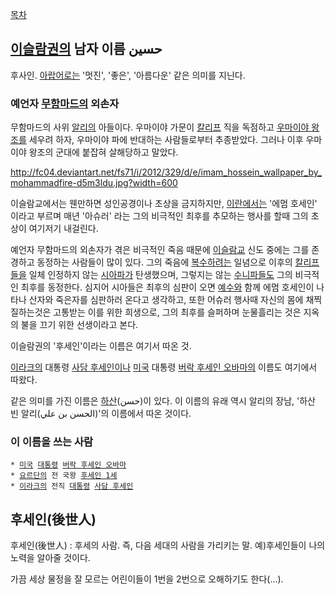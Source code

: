 [[목차]]
== [[이슬람]]권의 남자 이름 حسین ==
후사인. [[아랍어]]로는 '멋진', '좋은', '아름다운' 같은 의미를 지닌다.

=== 예언자 [[무함마드]]의 외손자 ===
무함마드의 사위 [[알리]]의 아들이다. 우마이야 가문이 [[칼리프]] 직을 독점하고 [[우마이야 왕조]]를 세우려 하자, 우마이야 파에 반대하는 사람들로부터 추종받았다. 그러나 이후 우마이야 왕조의 군대에 붙잡혀 살해당하고 말았다.


http://fc04.deviantart.net/fs71/i/2012/329/d/e/imam_hossein_wallpaper_by_mohammadfire-d5m3ldu.jpg?width=600

이슬람교에서는 웬만하면 성인공경이나 초상을 금지하지만, [[이란]]에서는 '에멈 호세인' 이라고 부르며 매년 '아슈러' 라는 그의 비극적인 최후를 추모하는 행사를 할때 그의 초상이 여기저기 내걸린다. 

예언자 무함마드의 외손자가 겪은 비극적인 죽음 때문에 [[이슬람교]] 신도 중에는 그를 존경하고 동정하는 사람들이 많이 있다. 그의 죽음에 [[복수]]하려는 일념으로 이후의 [[칼리프]]들을 일체 인정하지 않는 [[시아파]]가 탄생했으며, 그렇지는 않는 [[수니파]]들도 그의 비극적인 최후를 동정한다. 심지어 시아들은 최후의 심판이 오면 [[예수]]와 함께 에멈 호세인이 나타나 산자와 죽은자를 심판하러 온다고 생각하고, 또한 어슈러 행사때 자신의 몸에 채찍질하는것은 고통받는 이를 위한 희생으로, 그의 최후를 슬퍼하며 눈물흘리는 것은 지옥의 불을 끄기 위한 선생이라고 본다.

이슬람권의 '후세인'이라는 이름은 여기서 따온 것.

[[이라크]]의 대통령 [[사담 후세인]]이나 [[미국]] 대통령 [[버락 후세인 오바마]]의 이름도 여기에서 따왔다.

같은 의미를 가진 이름은 [[하산]](حسن‎)이 있다. 이 이름의 유래 역시 알리의 장남, '하산 빈 알리(الحسن بن علي‎)'의 이름에서 따온 것이다. 

=== 이 이름을 쓰는 사람 ===
 * [[미국]] [[대통령]] [[버락 후세인 오바마]]
 * [[요르단]]의 전 국왕 [[후세인 1세]]
 * [[이라크]]의 전직 [[대통령]] [[사담 후세인]]

== 후세인(後世人) ==
후세인(後世人) : 후세의 사람. 즉, 다음 세대의 사람을 가리키는 말.
예)후세인들이 나의 노력을 알아줄 것이다.

가끔 세상 물정을 잘 모르는 어린이들이 1번을 2번으로 오해하기도 한다(...).
